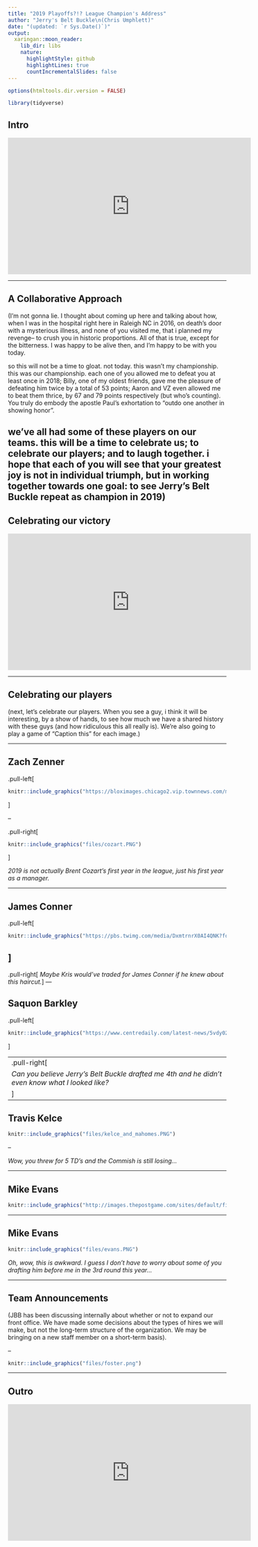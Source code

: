 ```yaml
---
title: "2019 Playoffs?!? League Champion's Address"
author: "Jerry's Belt Buckle\n(Chris Umphlett)"
date: "(updated: `r Sys.Date()`)"
output:
  xaringan::moon_reader:
    lib_dir: libs
    nature:
      highlightStyle: github
      highlightLines: true
      countIncrementalSlides: false
---
```


```r
options(htmltools.dir.version = FALSE)

library(tidyverse)
```

## Intro

<iframe width="560" height="315" src="https://www.youtube.com/embed/uLS-WE4K8q0?start=1&end=40&autoplay=1&end=40" frameborder="0" allow="accelerometer; autoplay; encrypted-media; gyroscope; picture-in-picture" allowfullscreen></iframe>

---

## A Collaborative Approach

(I'm not gonna lie. I thought about coming up here and talking about how, when I was in the hospital right here in Raleigh NC in 2016, on death's door with a mysterious illness, and none of you visited me, that i planned my revenge-- to crush you in historic proportions. All of that is true, except for the bitterness. I was happy to be alive then, and I'm happy to be with you today.

so this will not be a time to gloat. not today. this wasn't my championship. this was our championship. each one of you allowed me to defeat you at least once in 2018; Billy, one of my oldest friends, gave me the pleasure of defeating him twice by a total of 53 points; Aaron and VZ even allowed me to beat them thrice, by 67 and 79 points respectively (but who's counting). You truly do embody the apostle Paul's exhortation to "outdo one another in showing honor".

we've all had some of these players on our teams. this will be a time to celebrate us; to celebrate our players; and to laugh together. i hope that each of you will see that your greatest joy is not in individual triumph, but in working together towards one goal: to see Jerry's Belt Buckle repeat as champion in 2019)
---

## Celebrating our victory

<iframe width="560" height="315" src="https://www.youtube.com/embed/M3Tf9yccMlk?start=63&end=93" frameborder="0" allow="accelerometer; autoplay; encrypted-media; gyroscope; picture-in-picture" allowfullscreen></iframe>

---

## Celebrating our players

(next, let's celebrate our players. When you see a guy, i think it will be interesting, by a show of hands, to see how much we have a shared history with these guys (and how ridiculous this all really is). We're also going to play a game of "Caption this" for each image.)

---

## Zach Zenner

.pull-left[
``` r
knitr::include_graphics("https://bloximages.chicago2.vip.townnews.com/mtstandard.com/content/tncms/assets/v3/editorial/6/4c/64c6a5ca-84a4-5421-b10b-a8cd600f941e/5476660842584.image.jpg")
```
]

--

.pull-right[
``` r
knitr::include_graphics("files/cozart.PNG")
```
]

*2019 is not actually Brent Cozart's first year in the league, just his first year as a manager.*

---

## James Conner

.pull-left[
``` r
knitr::include_graphics("https://pbs.twimg.com/media/DxmtrnrX0AI4QNK?format=jpg&name=large")
```
] 
--
.pull-right[
*Maybe Kris would've traded for James Conner if he knew about this haircut.*
]
---

## Saquon Barkley
.pull-left[
``` r
knitr::include_graphics("https://www.centredaily.com/latest-news/5vdy02/picture230568409/alternates/FREE_1140/________saquonWALK.jpg")
```
]

--
.pull-right[
*Can you believe Jerry's Belt Buckle drafted me 4th and he didn't even know what I looked like?* 
]
---

## Travis Kelce

``` r
knitr::include_graphics("files/kelce_and_mahomes.PNG")
```

--

*Wow, you threw for 5 TD's and the Commish is still losing...*

---

## Mike Evans

``` r
knitr::include_graphics("http://images.thepostgame.com/sites/default/files/styles/story_main/public/GettyImages-607568072-mike-evans-compressor.jpg")
```

---

## Mike Evans

``` r
knitr::include_graphics("files/evans.PNG")
```

*Oh, wow, this is awkward. I guess I don't have to worry about some of you drafting him before me in the 3rd round this year...*

---

## Team Announcements

(JBB has been discussing internally about whether or not to expand our front office. We have made some decisions about the types of hires we will make, but not the long-term structure of the organization. We may be bringing on a new staff member on a short-term basis).

--

``` r
knitr::include_graphics("files/foster.png")
```

---

## Outro

<iframe width="560" height="315" src="https://www.youtube.com/embed/uLS-WE4K8q0?start=137&end=273&autoplay=1&end=273" frameborder="0" allow="accelerometer; autoplay; encrypted-media; gyroscope; picture-in-picture" allowfullscreen></iframe>